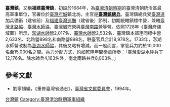 {{臺灣軍事}}
'''臺灣鎮'''，又稱'''福建臺灣鎮'''，初設於1684年，為[[臺灣清朝時期|臺灣清朝時期]]的臺灣清朝統治區最高軍事單位，官署位於[[臺灣府城|臺灣府城]]鎮北坊。主官是'''[[臺灣鎮總兵|臺灣鎮總兵]]'''。臺灣鎮總兵受[[臺灣道|臺灣道]]加兵備銜（建省前）及[[福建臺灣巡撫|福建臺灣巡撫]]（建省後）節制，初期統轄鎮標中營，兼轄[[臺灣北路協|臺灣北路協]]、[[臺灣水師協|臺灣水師協]]、[[臺灣城守營|臺灣城守營]]與[[臺灣南路營|臺灣南路營]]等營。依照1728年《臺灣府疆域圖》所示，[[澎湖水師|澎湖水師]]營2,017名、[[臺灣水師|臺灣水師]]營2,532名、臺灣鎮本部連同標中營2,633名、北路營898名和南路營898名，駐臺官兵合計8,978名。1733年，澎湖水師營改制為[[澎湖水師協|澎湖水師協]]，其後又略有增減。而一般而言，掌管兵力約於10,000名至15,000名之間。兵力分配方式，約如[[乾隆|乾隆]]年間[[奏章|奏章]]所奏：「臺灣澎湖水陸兵丁12,176名。除水師兵4,163名外，南北兩路共兵8,003名。」

==參考文獻==
*劉寧顏編，《重修臺灣省通志》，[[臺灣省文獻委員會|臺灣省文獻委員會]]，1994年。

{{serial|先前機關|[[明鄭軍事|鄭軍]]|[[台灣軍事|台灣軍事]]<br>1684年-1895年|後繼機關|[[台灣守備混成旅團|台灣守備混成旅團]]}}

[[Category:台灣鎮|]]
[[Category:臺灣清治時期軍事組織|Category:臺灣清治時期軍事組織]]